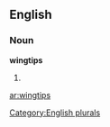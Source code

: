 
==English==

===Noun===
'''wingtips'''

# {{plural of|[[wingtip]]}}

[[Category:English plurals]]

[[ar:wingtips]]